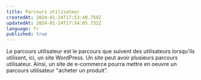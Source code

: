 ```yaml
---
title: Parcours utilisateur
createdAt: 2024-01-24T17:53:40.759Z
updatedAt: 2024-01-24T17:54:05.732Z
language: fr
published: true
---
```


Le parcours utilisateur est le parcours que suivent des utilisateurs lorsqu'ils utilisent, ici, un site WordPress. Un site peut avoir plusieurs parcours utilisateur. Ainsi, un site de e-commerce pourra mettre en oeuvre un parcours utilisateur "acheter un produit". 
